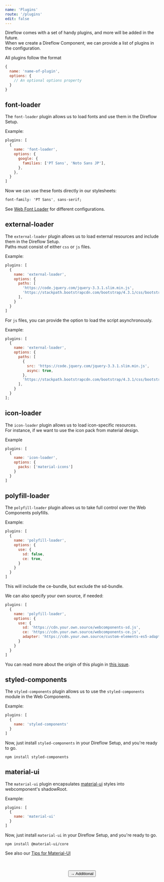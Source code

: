 ```yaml
---
name: 'Plugins'
route: '/plugins'
edit: false
---
```



Direflow comes with a set of handy plugins, and more will be added in the future.  
When we create a Direflow Component, we can provide a list of plugins in the configuration.
  
All plugins follow the format
```javascript
{
  name: 'name-of-plugin',
  options: {
    // An optional options property
  }
}
```

## font-loader
The `font-loader` plugin allows us to load fonts and use them in the Direflow Setup.  
  
Example:
```javascript
plugins: [
  {
    name: 'font-loader',
    options: {
      google: {
        families: ['PT Sans', 'Noto Sans JP'],
      },
    },
  }
]
```
Now we can use these fonts directly in our stylesheets:
```css
font-family: 'PT Sans', sans-serif;
```

See [Web Font Loader](https://github.com/typekit/webfontloader) for different configurations.

## external-loader
The `external-loader` plugin allows us to load external resources and include them in the Direflow Setup.  
Paths must consist of either `css` or `js` files.
  
Example:
```javascript
plugins: [
  {
    name: 'external-loader',
    options: {
      paths: [
        'https://code.jquery.com/jquery-3.3.1.slim.min.js',
        'https://stackpath.bootstrapcdn.com/bootstrap/4.3.1/css/bootstrap.min.css'
      ],
    }
  }
]
```

For `js` files, you can provide the option to load the script asynchronously.

Example:
```javascript
plugins: [
  {
    name: 'external-loader',
    options: {
      paths: [
        {
          src: 'https://code.jquery.com/jquery-3.3.1.slim.min.js',
          async: true,
        },
        'https://stackpath.bootstrapcdn.com/bootstrap/4.3.1/css/bootstrap.min.css'
      ],
    }
  }
];
```

## icon-loader
The `icon-loader` plugin allows us to load icon-specific resources.  
For instance, if we want to use the icon pack from material design.  

Example
```javascript
plugins: [
  {
    name: 'icon-loader',
    options: {
      packs: ['material-icons']
    }
  }
]
```

## polyfill-loader
The `polyfill-loader` plugin allows us to take full control over the Web Components polyfills.  

Example:
```javascript
plugins: [
  {
    name: 'polyfill-loader',
    options: {
      use: {
        sd: false,
        ce: true,
      }
    }
  }
]
```
This will include the ce-bundle, but exclude the sd-bundle.

We can also specify your own source, if needed:
```javascript
plugins: [
  {
    name: 'polyfill-loader',
    options: {
      use: {
        sd: 'https://cdn.your.own.source/webcomponents-sd.js',
        ce: 'https://cdn.your.own.source/webcomponents-ce.js',
        adapter: 'https://cdn.your.own.source/custom-elements-es5-adapter.js'
      }
    }
  }
]
```
You can read more about the origin of this plugin in [this issue](https://github.com/Silind-Software/direflow/issues/18).

## styled-components
The `styled-components` plugin allows us to use the `styled-components` module in the Web Components.  
  
Example:
```javascript
plugins: [
  {
    name: 'styled-components'
  }
]
```
Now, just install `styled-components` in your Direflow Setup, and you're ready to go.
```console
npm install styled-components
```

## material-ui
The `material-ui` plugin encapsulates [material-ui](https://material-ui.com/) styles into webcomponent's shadowRoot.

Example:
```javascript
plugins: [
  {
    name: 'material-ui'
  }
]
```
Now, just install `material-ui` in your Direflow Setup, and you're ready to go.
```console
npm install @material-ui/core
```
See also our [Tips for Material-UI](https://direflow.io/guides-and-tips#tips-for-material-ui)

<br />
<br />

<span style="display: flex; justify-content: center">
  <Link to='/additional'>
    <Button>→ Additional</Button>
  </Link>
</span>
